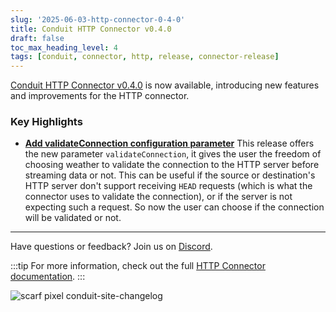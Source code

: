 ```yaml
---
slug: '2025-06-03-http-connector-0-4-0'
title: Conduit HTTP Connector v0.4.0
draft: false
toc_max_heading_level: 4
tags: [conduit, connector, http, release, connector-release]
---
```


[Conduit HTTP Connector v0.4.0](https://github.com/conduitio-labs/conduit-connector-http/releases/tag/v0.4.0) is now
available, introducing new features and improvements for the HTTP connector.


<!--truncate-->

### Key Highlights

- [**Add validateConnection configuration parameter**](https://github.com/conduitio-labs/conduit-connector-http/pull/83)
This release offers the new parameter `validateConnection`, it gives the user the freedom of choosing weather to validate the
connection to the HTTP server before streaming data or not. This can be useful if the source or destination's HTTP server
don't support receiving `HEAD` requests (which is what the connector uses to validate the connection), or if the server
is not expecting such a request. So now the user can choose if the connection will be validated or not.

---

Have questions or feedback? Join us on [Discord](https://discord.meroxa.com/).

:::tip
For more information, check out the full [HTTP Connector documentation](/docs/using/connectors/list/http).
:::

![scarf pixel conduit-site-changelog](https://static.scarf.sh/a.png?x-pxid=b43cda70-9a98-4938-8857-471cc05e99c5)
